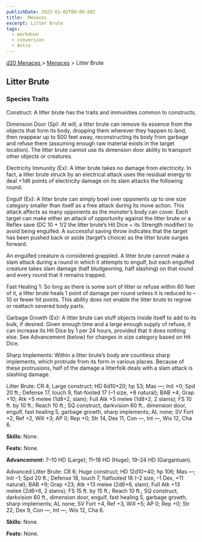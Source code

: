```yaml
---
publishDate: 2023-01-02T00:00:00Z
title:  Menaces
excerpt: Litter Brute
tags:
  - markdown
  - conversion
  - Astro
---
```


[ d20 Menaces ](/#menacesD20) > [ Menaces](menaces-d20-menaces-index) > Litter Brute

##  Litter Brute

###  Species Traits

Construct: A litter brute has the traits and immunities common to constructs.

Dimension Door (Sp): At will, a litter brute can remove its essence from the
objects that form its body, dropping them wherever they happen to land, then
reappear up to 500 feet away, reconstructing its body from garbage and refuse
there (assuming enough raw material exists in the target location). The litter
brute cannot use its dimension door ability to transport other objects or
creatures.

Electricity Immunity (Ex): A litter brute takes no damage from electricity. In
fact, a litter brute struck by an electrical attack uses the residual energy
to deal +1d6 points of electricity damage on its slam attacks the following
round.

Engulf (Ex): A litter brute can simply bowl over opponents up to one size
category smaller than itself as a free attack during its move action. This
attack affects as many opponents as the monster’s body can cover. Each target
can make either an attack of opportunity against the litter brute or a Reflex
save (DC 10 + 1/2 the litter brute’s Hit Dice + its Strength modifier) to
avoid being engulfed. A successful saving throw indicates that the target has
been pushed back or aside (target’s choice) as the litter brute surges
forward.

An engulfed creature is considered grappled. A litter brute cannot make a slam
attack during a round in which it attempts to engulf, but each engulfed
creature takes slam damage (half bludgeoning, half slashing) on that round and
every round that it remains trapped.

Fast Healing 1: So long as there is some sort of litter or refuse within 60
feet of it, a litter brute heals 1 point of damage per round unless it is
reduced to –10 or fewer hit points. This ability does not enable the litter
brute to regrow or reattach severed body parts.

Garbage Growth (Ex): A litter brute can stuff objects inside itself to add to
its bulk, if desired. Given enough time and a large enough supply of refuse,
it can increase its Hit Dice by 1 per 24 hours, provided that it does nothing
else. See Advancement (below) for changes in size category based on Hit Dice.

Sharp Implements: Within a litter brute’s body are countless sharp implements,
which protrude from its form in various places. Because of these protrusions,
half of the damage a litterfolk deals with a slam attack is slashing damage.

Litter Brute: CR 4; Large construct; HD 6d10+20; hp 53; Mas —; Init +0; Spd 20
ft.; Defense 17, touch 9, flat-footed 17 (–1 size, +8 natural); BAB +4; Grap
+10; Atk +5 melee (1d8+2, slam); Full Atk +5 melee (1d8+2, 2 slams); FS 10 ft.
by 10 ft.; Reach 10 ft.; SQ construct, darkvision 60 ft., dimension door,
engulf, fast healing 5, garbage growth, sharp implements; AL none; SV Fort +2,
Ref +2, Will +3; AP 0; Rep +0; Str 14, Dex 11, Con —, Int —, Wis 12, Cha 6.

**Skills:** None.

**Feats:** None.

**Advancement:** 7–10 HD (Large); 11–18 HD (Huge); 19–24 HD (Gargantuan).

Advanced Litter Brute: CR 6; Huge construct; HD 12d10+40; hp 106; Mas —; Init
–1; Spd 20 ft.; Defense 18, touch 7, flatfooted 18 (–2 size, –1 Dex, +11
natural); BAB +9; Grap +23; Atk +13 melee (2d6+6, slam); Full Atk +13 melee
(2d6+6, 2 slams); FS 15 ft. by 15 ft.; Reach 10 ft.; SQ construct, darkvision
60 ft., dimension door, engulf, fast healing 5, garbage growth, sharp
implements; AL none; SV Fort +4, Ref +3, Will +5; AP 0; Rep +0; Str 22, Dex 9,
Con —, Int —, Wis 12, Cha 6.

**Skills:** None.

**Feats:** None.

